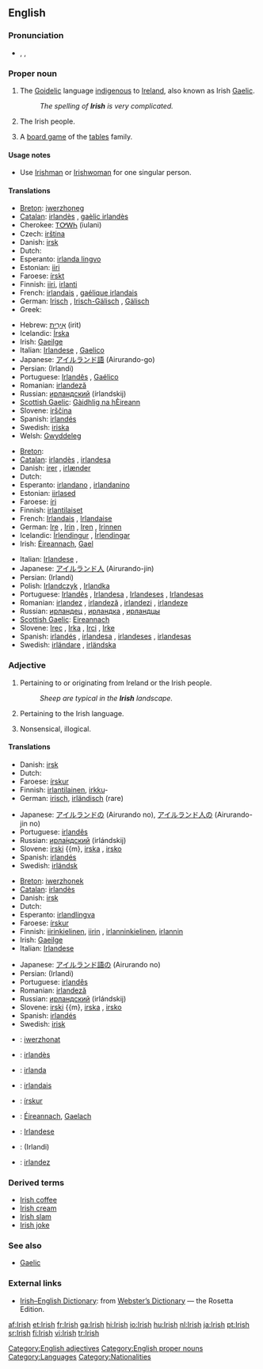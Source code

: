 {{rfc|most translations in ‘people collectively’ only mention one person}}
{{wikipedia}}
{{interwiktionary|code=ga}}
==English==

===Pronunciation===
* {{enPR|ī'rĭsh}}, {{IPA|/ˈaɪrɪʃ/}}, {{SAMPA|/"aIrIS/}}

===Proper noun===
{{en-proper noun}}

# The [[Goidelic]] language [[indigenous]] to [[Ireland]], also known as Irish [[Gaelic]].
#: ''The spelling of '''Irish''' is very complicated.''
# {{italbrac|collectively as a plural}} The Irish people.
# A [[board game]] of the [[tables]] family.

====Usage notes====
* Use [[Irishman]] or [[Irishwoman]] for one singular person.

====Translations====
{{trans-top|the language}}
*[[Breton]]: [[iwerzhoneg]] {{m}}
*[[Catalan]]: [[irlandès]] {{m}}, [[gaèlic irlandès]] {{m}}
*Cherokee: [[ᎢᎤᎳᏂ]] (iulani)
*Czech: [[irština]] {{f}}
*Danish: [[irsk]]
*Dutch: {{t+|nl|Iers|n}}
*Esperanto: [[irlanda lingvo]]
*Estonian: [[iiri]]
*Faroese: [[írskt]] {{n}}
*Finnish: [[iiri]], [[irlanti]]
*French: [[irlandais]] {{m}}, [[gaélique irlandais]] {{m}}
*German: [[Irisch]] {{n}}, [[Irisch-Gälisch]] {{n}}, [[Gälisch]] {{n}}
*Greek: {{t+|el|ιρλανδικά|n|p|tr=irlandiká}}
{{trans-mid}}
*Hebrew: [[אירית|אִירִית]] (irit)
*Icelandic: [[Írska]]
*Irish: [[Gaeilge]]
*Italian: [[Irlandese]] {{m}}, [[Gaelico]] {{m}}
*Japanese: [[アイルランド語]] (Airurando-go)
*Persian: {{FAchar|[[ایرلندی]]}} (Irlandi)
*Portuguese: [[Irlandês]] {{m}}, [[Gaélico]] {{m}}
*Romanian: [[irlandeză]] {{f}}
*Russian: [[ирландский]] (írlandskij) {{m}}
*[[Scottish Gaelic]]: [[Gàidhlig na hÈireann]] {{f}}
*Slovene: [[irščina]] {{f}}
*Spanish: [[irlandés]] {{m}}
*Swedish: [[iriska]] {{c}}
*Welsh: [[Gwyddeleg]]
{{trans-bottom}}

{{trans-top|the people}}
*[[Breton]]: {{t|br|Iwerzhoniz|p|xs=Breton}}
*[[Catalan]]: [[irlandès]] {{m}}, [[irlandesa]] {{f}}
*Danish: [[irer]] {{c}}, [[irlænder]] {{c}}
*Dutch: {{t|nl|Ieren||p}}
*Esperanto: [[irlandano]] {{m}}, [[irlandanino]] {{f}}
*Estonian: [[iirlased]]
*Faroese: [[íri]] {{m}}
*Finnish: [[irlantilainen|irlantilaiset]] {{p}}
*French: [[Irlandais]] {{m}}, [[Irlandaise]] {{f}}
*German: [[Ire]] {{m}}, [[Irin]] {{f}}, [[Iren]] {{m|p}}, [[Irinnen]] {{f|p}}
*Icelandic: [[Írlendingur]] {{m}}, [[Írlendingar]] {{p}}
*Irish: [[Éireannach]], [[Gael]]
{{trans-mid}}
*Italian: [[Irlandese]] {{m}}, {{f}}
*Japanese: [[アイルランド人]] (Airurando-jin)
*Persian: {{FAchar|[[ایرلندی]]}} (Irlandi)
*Polish: [[Irlandczyk]] {{m}}, [[Irlandka]] {{f}}
*Portuguese: [[Irlandês]] {{m}}, [[Irlandesa]] {{f}}, [[Irlandeses]] {{m|p}}, [[Irlandesas]] {{f|p}}
*Romanian: [[irlandez]] {{m}}, [[irlandeză]] {{f}}, [[irlandezi]] {{p}}, [[irlandeze]] {{f|p}}
*Russian: [[ирландец]] {{m}}, [[ирландка]] {{f}}, [[ирландцы]] {{p}}
*[[Scottish Gaelic]]: [[Eireannach]] {{m}}
*Slovene: [[Irec]] {{m}}, [[Irka]] {{f}}, [[Irci]] {{p}}, [[Irke]] {{f|p}}
*Spanish: [[irlandés]] {{m}}, [[irlandesa]] {{f}}, [[irlandeses]] {{m|p}}, [[irlandesas]] {{f|p}}
*Swedish: [[irländare]] {{m|f}}, [[irländska]] {{f}}
{{trans-bottom}}

{{trans-top|board game}}
{{trans-mid}}
{{trans-bottom}}

===Adjective===
{{en-adj|-}}

# Pertaining to or originating from Ireland or the Irish people.
#: ''Sheep are typical in the '''Irish''' landscape.''
# Pertaining to the Irish language.
# {{context|derogatory|colloquial}} Nonsensical, illogical.

{{rfex|particularly the last}}

====Translations====
{{trans-top|pertaining to or originating from Ireland or the Irish people}}
*Danish: [[irsk]]
*Dutch: {{t+|nl|Iers}}
*Faroese: [[írskur]]
*Finnish: [[irlantilainen]], [[irkku]]-
*German: [[irisch]], [[irländisch]] (rare)
{{trans-mid}}
*Japanese: [[アイルランド]]の (Airurando no), [[アイルランド人]]の (Airurando-jin no)
*Portuguese: [[irlandês]]
*Russian: [[ирландский|ирла́ндский]] (irlándskij)
*Slovene: [[irski]] {{m}, [[irska]] {{f}}, [[irsko]] {{n}}
*Spanish: [[irlandés]]
*Swedish: [[irländsk]]
{{trans-bottom}}

{{trans-top|pertaining to the language}}
*[[Breton]]: [[iwerzhonek]]
*[[Catalan]]: [[irlandès]]
*Danish: [[irsk]]
*Dutch: {{t+|nl|Iers}}
*Esperanto: [[irland]][[lingva]]
*Faroese: [[írskur]]
*Finnish: [[iiri|iirin]][[kielinen]], [[iiri|iirin]] {{italbrac|+ genitive}}, [[irlanti|irlannin]][[kielinen]], [[irlanti|irlannin]] {{italbrac|+ genitive}}
*Irish: [[Gaeilge]] {{italbrac|+ genitive}}
*Italian: [[Irlandese]]
{{trans-mid}}
*Japanese: [[アイルランド語]]の (Airurando no)
*Persian: {{FAchar|[[ایرلندی]]}} (Irlandi)
*Portuguese: [[irlandês]]
*Romanian: [[irlandeză]]
*Russian: [[ирландский]] (irlándskij)
*Slovene: [[irski]] {{m}, [[irska]] {{f}}, [[irsko]] {{n}}
*Spanish: [[irlandés]]
*Swedish: [[irisk]]
{{trans-bottom}}

{{trans-top|nonsensical}}
{{trans-mid}}
{{trans-bottom}}

{{checktrans-top}}
*{{ttbc|Breton}}: [[iwerzhonat]]
*{{ttbc|Catalan}}: [[irlandès]]
*{{ttbc|Esperanto}}: [[irlanda]]
*{{ttbc|French}}: [[irlandais]]
*{{ttbc|Icelandic}}: [[írskur]]
*{{ttbc|Irish}}: [[Éireannach]], [[Gaelach]]
{{checktrans-mid}}
*{{ttbc|Italian}}: [[Irlandese]]
*{{ttbc|Persian}}: {{FAchar|[[ایرلندی]]}} (Irlandi)
*{{ttbc|Romanian}}: [[irlandez]]
{{checktrans-bottom}}

===Derived terms===
*[[Irish coffee]]
*[[Irish cream]]
*[[Irish slam]]
*[[Irish joke]]

===See also===
*[[Gaelic]]

===External links===
*[http://www.websters-online-dictionary.org/definition/Irish-english/ Irish–English Dictionary]: from [http://www.websters-online-dictionary.org/ Webster’s Dictionary] — the Rosetta Edition.
{{ethnologue|code=gle}}

[[Category:English adjectives]]
[[Category:English proper nouns]]
[[Category:Languages]]
[[Category:Nationalities]]

[[af:Irish]]
[[et:Irish]]
[[fr:Irish]]
[[ga:Irish]]
[[hi:Irish]]
[[io:Irish]]
[[hu:Irish]]
[[nl:Irish]]
[[ja:Irish]]
[[pt:Irish]]
[[sr:Irish]]
[[fi:Irish]]
[[vi:Irish]]
[[tr:Irish]]
